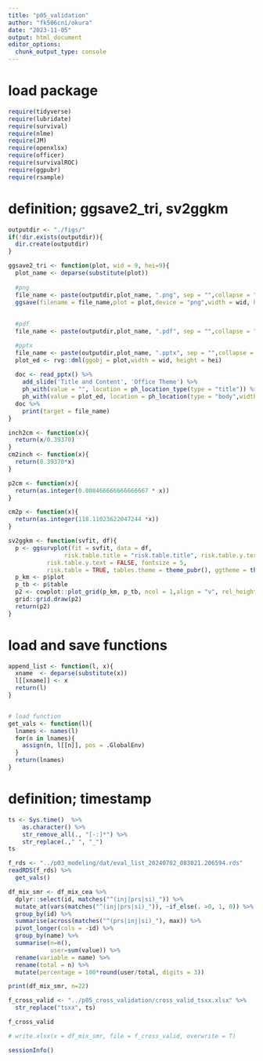```yaml
---
title: "p05_validation"
author: "fk506cni/okura"
date: "2023-11-05"
output: html_document
editor_options: 
  chunk_output_type: console
---
```


# load package
```r
require(tidyverse)
require(lubridate)
require(survival)
require(nlme)
require(JM)
require(openxlsx)
require(officer)
require(survivalROC)
require(ggpubr)
require(rsample)
```

# definition; ggsave2_tri, sv2ggkm
```r

outputdir <- "./figs/"
if(!dir.exists(outputdir)){
  dir.create(outputdir)
}

ggsave2_tri <- function(plot, wid = 9, hei=9){
  plot_name <- deparse(substitute(plot))
  
  #png
  file_name <- paste(outputdir,plot_name, ".png", sep = "",collapse = "")
  ggsave(filename = file_name,plot = plot,device = "png",width = wid, height = hei,dpi = 300,units = "cm")
  
  
  #pdf
  file_name <- paste(outputdir,plot_name, ".pdf", sep = "",collapse = "")

  #pptx
  file_name <- paste(outputdir,plot_name, ".pptx", sep = "",collapse = "")
  plot_ed <- rvg::dml(ggobj = plot,width = wid, height = hei)
  
  doc <- read_pptx() %>%
    add_slide('Title and Content', 'Office Theme') %>%
    ph_with(value = "", location = ph_location_type(type = "title")) %>%
    ph_with(value = plot_ed, location = ph_location(type = "body",width = cm2inch(wid), height = cm2inch(hei),left = 2, top = 2))
  doc %>%
    print(target = file_name)
}

inch2cm <- function(x){
  return(x/0.39370)
}
cm2inch <- function(x){
  return(0.39370*x)
}

p2cm <- function(x){
  return(as.integer(0.008466666666666667 * x))
}

cm2p <- function(x){
  return(as.integer(118.11023622047244 *x))
}

sv2ggkm <- function(svfit, df){
  p <- ggsurvplot(fit = svfit, data = df,
                risk.table.title = "risk.table.title", risk.table.y.text.col = TRUE,
           risk.table.y.text = FALSE, fontsize = 5,
           risk.table = TRUE, tables.theme = theme_pubr(), ggtheme = theme_pubr())
  p_km <- p$plot
  p_tb <- p$table
  p2 <- cowplot::plot_grid(p_km, p_tb, ncol = 1,align = "v", rel_heights = c(3,1))
  grid::grid.draw(p2)
  return(p2)
}
```

# load and save functions
```r
append_list <- function(l, x){
  xname  <- deparse(substitute(x))
  l[[xname]] <- x
  return(l)
}


# load function
get_vals <- function(l){
  lnames <- names(l)
  for(n in lnames){
    assign(n, l[[n]], pos = .GlobalEnv)
  }
  return(lnames)
}
```

# definition; timestamp
```r
ts <- Sys.time()  %>% 
    as.character() %>% 
    str_remove_all(., "[-:]*") %>% 
    str_replace(.," ", "_")
ts
```


```r
f_rds <- "../p03_modeling/dat/eval_list_20240702_083021.206594.rds"
readRDS(f_rds) %>%
  get_vals()
```


```r
df_mix_smr <- df_mix_cea %>% 
  dplyr::select(id, matches("^(inj|prs|si)_")) %>%
  mutate_at(vars(matches("^(inj|prs|si)_")), ~if_else(. >0, 1, 0)) %>%
  group_by(id) %>% 
  summarise(across(matches("^(prs|inj|si)_"), max)) %>%
  pivot_longer(cols = -id) %>%
  group_by(name) %>%
  summarise(n=n(),
            user=sum(value)) %>% 
  rename(variable = name) %>% 
  rename(total = n) %>% 
  mutate(percentage = 100*round(user/total, digits = 3))

print(df_mix_smr, n=22)

f_cross_valid <- "../p05_cross_validation/cross_valid_tsxx.xlsx" %>% 
  str_replace("tsxx", ts)

f_cross_valid

# write.xlsx(x = df_mix_smr, file = f_cross_valid, overwrite = T)
```

```r
sessionInfo()
```

